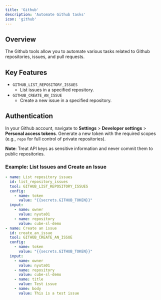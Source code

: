 ```yaml
---
title: 'Github'
description: 'Automate Github tasks'
icon: 'github'
---
```



## Overview
The Github tools allow you to automate various tasks related to Github repositories, issues, and pull requests.

## Key Features
- `GITHUB_LIST_REPOSITORY_ISSUES`
  - List issues in a specified repository.
- `GITHUB_CREATE_AN_ISSUE`
  - Create a new issue in a specified repository.


## Authentication

In your Github account, navigate to **Settings** > **Developer settings** > **Personal access tokens**. Generate a new token with the required scopes (e.g., `repo` for full control of private repositories).

**Note**: Treat API keys as sensitive information and never commit them to public repositories.

### Example: List Issues and Create an Issue
```yaml
- name: List repository issues
  id: list_repository_issues
  tool: GITHUB_LIST_REPOSITORY_ISSUES
  config:
    - name: token
      value: "{{secrets.GITHUB_TOKEN}}"
  input:
    - name: owner
      value: nyuta01
    - name: repository
      value: cube-sl-demo
- name: Create an issue
  id: create_an_issue
  tool: GITHUB_CREATE_AN_ISSUE
  config:
    - name: token
      value: "{{secrets.GITHUB_TOKEN}}"
  input:
    - name: owner
      value: nyuta01
    - name: repository
      value: cube-sl-demo
    - name: title
      value: Test issue
    - name: body
      value: This is a test issue
```
